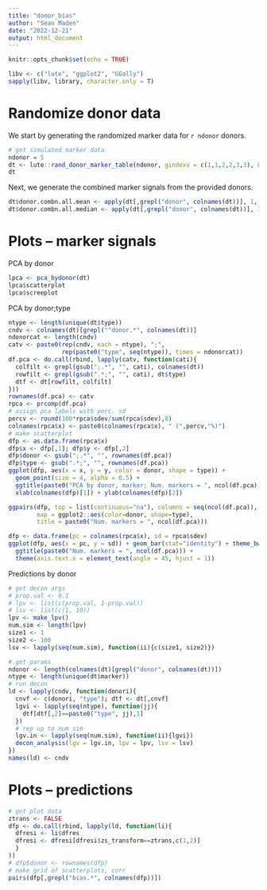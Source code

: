 ```yaml
---
title: "donor_bias"
author: "Sean Maden"
date: "2022-12-21"
output: html_document
---
```


```r
knitr::opts_chunk$set(echo = TRUE)

libv <- c("lute", "ggplot2", "GGally")
sapply(libv, library, character.only = T)
```

# Randomize donor data

We  start by generating the randomized marker data for `r ndonor` donors.

```r
# get simulated marker data
ndonor = 5
dt <- lute::rand_donor_marker_table(ndonor, gindexv = c(1,1,2,2,3,3), ktotal = 3)
dt
```

Next, we generate the combined marker signals from the provided donors.

```r
dt$donor.combn.all.mean <- apply(dt[,grepl("donor", colnames(dt))], 1, mean)
dt$donor.combn.all.median <- apply(dt[,grepl("donor", colnames(dt))], 1, median)
```

# Plots -- marker signals

PCA by donor

```r
lpca <- pca_bydonor(dt)
lpca$scatterplot
lpca$screeplot
```

PCA by donor;type

```r
ntype <- length(unique(dt$type))
cndv <- colnames(dt)[grepl("^donor.*", colnames(dt))]
ndonorcat <- length(cndv)
catv <- paste0(rep(cndv, each = ntype), ";", 
               rep(paste0("type", seq(ntype)), times = ndonorcat))
df.pca <- do.call(rbind, lapply(catv, function(cati){
  colfilt <- grepl(gsub(";.*", "", cati), colnames(dt))
  rowfilt <- grepl(gsub(".*;", "", cati), dt$type)
  dtf <- dt[rowfilt, colfilt]
}))
rownames(df.pca) <- catv
rpca <- prcomp(df.pca)
# assign pca labels with perc. sd
percv <- round(100*rpca$sdev/sum(rpca$sdev),0)
colnames(rpca$x) <- paste0(colnames(rpca$x), " (",percv,"%)")
# make scatterplot
dfp <- as.data.frame(rpca$x)
dfp$x <- dfp[,1]; dfp$y <- dfp[,2]
dfp$donor <- gsub(";.*", "", rownames(df.pca))
dfp$type <- gsub(".*;", "", rownames(df.pca))
ggplot(dfp, aes(x = x, y = y, color = donor, shape = type)) + 
  geom_point(size = 4, alpha = 0.5) + 
  ggtitle(paste0("PCA by donor, marker; Num. markers = ", ncol(df.pca))) +
  xlab(colnames(dfp)[1]) + ylab(colnames(dfp)[2])
```

```r
ggpairs(dfp, top = list(continuous="na"), columns = seq(ncol(df.pca)), 
        map = ggplot2::aes(color=donor, shape=type), 
        title = paste0("Num. markers = ", ncol(df.pca)))
```

```r
dfp <- data.frame(pc = colnames(rpca$x), sd = rpca$sdev)
ggplot(dfp, aes(x = pc, y = sd)) + geom_bar(stat="identity") + theme_bw() +
  ggtitle(paste0("Num. markers = ", ncol(df.pca))) +
  theme(axis.text.x = element_text(angle = 45, hjust = 1))
```
Predictions by donor

```r
# get decon args
# prop.val <- 0.1
# lpv <- list(c(prop.val, 1-prop.val))
# lsv <- list(c(1, 10))
lpv <- make_lpv()
num.sim <- length(lpv)
size1 <- 1
size2 <- 100
lsv <- lapply(seq(num.sim), function(ii){c(size1, size2)})

# get params
ndonor <- length(colnames(dt)[grepl("donor", colnames(dt))])
ntype <- length(unique(dt$marker))
# run decon
ld <- lapply(cndv, function(donori){
  cnvf <- c(donori, "type"); dtf <- dt[,cnvf]
  lgvi <- lapply(seq(ntype), function(jj){
    dtf[dtf[,2]==paste0("type", jj),1]
  })
  # rep up to num sim
  lgv.in <- lapply(seq(num.sim), function(ii){lgvi})
  decon_analysis(lgv = lgv.in, lpv = lpv, lsv = lsv)
})
names(ld) <- cndv
```

# Plots -- predictions

```r
# get plot data
ztrans <- FALSE
dfp <- do.call(rbind, lapply(ld, function(li){
  dfresi <- li$dfres
  dfresi <- dfresi[dfresi$zs_transform==ztrans,c(1,2)]
  }
))
# dfp$donor <- rownames(dfp)
# make grid of scatterplots, corr
pairs(dfp[,grepl("bias.*", colnames(dfp))])
```
